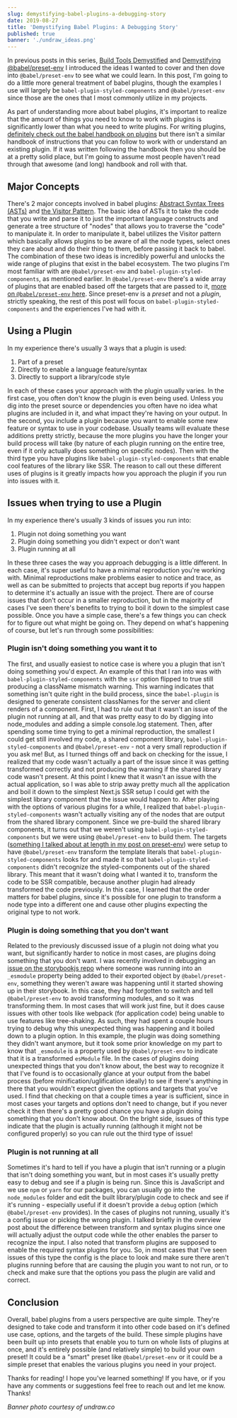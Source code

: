 ```yaml
---
slug: demystifying-babel-plugins-a-debugging-story
date: 2019-08-27
title: 'Demystifying Babel Plugins: A Debugging Story'
published: true
banner: './undraw_ideas.png'
---
```


In previous posts in this series,
[Build Tools Demystified](https://jnielson.com/build-tools-demystified-my-thoughts)
and
[Demystifying @babel/preset-env](https://jnielson.com/demystifying-babel-preset-env)
I introduced the ideas I wanted to cover and then dove into `@babel/preset-env`
to see what we could learn. In this post, I'm going to do a little more general
treatment of babel plugins, though the examples I use will largely be
`babel-plugin-styled-components` and `@babel/preset-env` since those are the
ones that I most commonly utilize in my projects.

As part of understanding more about babel plugins, it's important to realize
that the amount of things you need to know to work with plugins is significantly
lower than what you need to write plugins. For writing plugins,
[definitely check out the babel handbook on plugins](https://github.com/jamiebuilds/babel-handbook)
but there isn't a similar handbook of instructions that you can follow to work
with or understand an existing plugin. If it was written following the handbook
then you should be at a pretty solid place, but I'm going to assume most people
haven't read through that awesome (and long) handbook and roll with that.

## Major Concepts

There's 2 major concepts involved in babel plugins:
[Abstract Syntax Trees (ASTs)](https://en.wikipedia.org/wiki/Abstract_syntax_tree)
and [the Visitor Pattern](https://en.wikipedia.org/wiki/Visitor_pattern). The
basic idea of ASTs it to take the code that you write and parse it to just the
important language constructs and generate a tree structure of "nodes" that
allows you to traverse the "code" to manipulate it. In order to manipulate it,
babel utilizes the Visitor pattern which basically allows plugins to be aware of
all the node types, select ones they care about and do their thing to them,
before passing it back to babel. The combination of these two ideas is
incredibly powerful and unlocks the wide range of plugins that exist in the
babel ecosystem. The two plugins I'm most familiar with are `@babel/preset-env`
and `babel-plugin-styled-components`, as mentioned earlier. In
`@babel/preset-env` there's a wide array of plugins that are enabled based off
the targets that are passed to it,
[more on `@babel/preset-env` here](https://jnielson.com/demystifying-babel-preset-env).
Since preset-env is a _preset_ and not a _plugin_, strictly speaking, the rest
of this post will focus on `babel-plugin-styled-components` and the experiences
I've had with it.

## Using a Plugin

In my experience there's usually 3 ways that a plugin is used:

1. Part of a preset
1. Directly to enable a language feature/syntax
1. Directly to support a library/code style

In each of these cases your approach with the plugin usually varies. In the
first case, you often don't know the plugin is even being used. Unless you dig
into the preset source or dependencies you often have no idea what plugins are
included in it, and what impact they're having on your output. In the second,
you include a plugin because you want to enable some new feature or syntax to
use in your codebase. Usually teams will evaluate these additions pretty
strictly, because the more plugins you have the longer your build process will
take (by nature of each plugin running on the entire tree, even if it only
actually does something on specific nodes). Then with the third type you have
plugins like `babel-plugin-styled-components` that enable cool features of the
library like SSR. The reason to call out these different uses of plugins is it
greatly impacts how you approach the plugin if you run into issues with it.

## Issues when trying to use a Plugin

In my experience there's usually 3 kinds of issues you run into:

1. Plugin not doing something you want
1. Plugin doing something you didn't expect or don't want
1. Plugin running at all

In these three cases the way you approach debugging is a little different. In
each case, it's super useful to have a minimal reproduction you're working with.
Minimal reproductions make problems easier to notice and trace, as well as can
be submitted to projects that accept bug reports if you happen to determine it's
actually an issue with the project. There are of course issues that don't occur
in a smaller reproduction, but in the majority of cases I've seen there's
benefits to trying to boil it down to the simplest case possible. Once you have
a simple case, there's a few things you can check for to figure out what might
be going on. They depend on what's happening of course, but let's run through
some possibilities:

### Plugin isn't doing something you want it to

The first, and usually easiest to notice case is where you a plugin that isn't
doing something you'd expect. An example of this that I ran into was with
`babel-plugin-styled-components` with the `ssr` option flipped to true still
producing a className mismatch warning. This warning indicates that something
isn't quite right in the build process, since the `babel-plugin` is designed to
generate consistent classNames for the server and client renders of a component.
First, I had to rule out that it wasn't an issue of the plugin not running at
all, and that was pretty easy to do by digging into node_modules and adding a
simple console.log statement. Then, after spending some time trying to get a
minimal reproduction, the smallest I could get still involved my code, a shared
component library, `babel-plugin-styled-components` and `@babel/preset-env` -
not a very small reproduction if you ask me! But, as I turned things off and
back on checking for the issue, I realized that my code wasn't actually a part
of the issue since it was getting transformed correctly and not producing the
warning if the shared library code wasn't present. At this point I knew that it
wasn't an issue with the actual application, so I was able to strip away pretty
much all the application and boil it down to the simplest Next.js SSR setup I
could get with the simplest library component that the issue would happen to.
After playing with the options of various plugins for a while, I realized that
`babel-plugin-styled-components` wasn't actually visiting any of the nodes that
are output from the shared library component. Since we pre-build the shared
library components, it turns out that we weren't using
`babel-plugin-styled-components` but we were using `@babel/preset-env` to build
them. The targets
([something I talked about at length in my post on preset-env](https://jnielson.com/demystifying-babel-preset-env))
were setup to have `@babel/preset-env` transform the template literals that
`babel-plugin-styled-components` looks for and made it so that
`babel-plugin-styled-components` didn't recognize the styled-components out of
the shared library. This meant that it wasn't doing what I wanted it to,
transform the code to be SSR compatible, because another plugin had already
transformed the code previously. In this case, I learned that the order matters
for babel plugins, since it's possible for one plugin to transform a node type
into a different one and cause other plugins expecting the original type to not
work.

### Plugin is doing something that you don't want

Related to the previously discussed issue of a plugin not doing what you want,
but significantly harder to notice in most cases, are plugins doing something
that you don't want. I was recently involved in debugging an
[issue on the storybookjs repo](https://github.com/storybookjs/storybook/issues/7710)
where someone was running into an `_esmodule` property being added to their
exported object by `@babel/preset-env`, something they weren't aware was
happening until it started showing up in their storybook. In this case, they had
forgotten to switch and tell `@babel/preset-env` to avoid transforming modules,
and so it was transforming them. In most cases that will work just fine, but it
does cause issues with other tools like webpack (for application code) being
unable to use features like tree-shaking. As such, they had spent a couple hours
trying to debug why this unexpected thing was happening and it boiled down to a
plugin option. In this example, the plugin was doing something they didn't want
anymore, but it took some prior knowledge on my part to know that `_esmodule` is
a property used by `@babel/preset-env` to indicate that it is a transformed
`esModule` file. In the cases of plugins doing unexpected things that you don't
know about, the best way to recognize it that I've found is to occasionally
glance at your output from the babel process (before minification/uglification
ideally) to see if there's anything in there that you wouldn't expect given the
options and targets that you've used. I find that checking on that a couple
times a year is sufficient, since in most cases your targets and options don't
need to change, but if you never check it then there's a pretty good chance you
have a plugin doing something that you don't know about. On the bright side,
issues of this type indicate that the plugin is actually running (although it
might not be configured properly) so you can rule out the third type of issue!

### Plugin is not running at all

Sometimes it's hard to tell if you have a plugin that isn't running or a plugin
that isn't doing something you want, but in most cases it's usually pretty easy
to debug and see if a plugin is being run. Since this is JavaScript and we use
`npm` or `yarn` for our packages, you can usually go into the `node_modules`
folder and edit the built library/plugin code to check and see if it's running -
especially useful if it doesn't provide a `debug` option (which
`@babel/preset-env` provides). In the cases of plugins not running, usually it's
a config issue or picking the wrong plugin. I talked briefly in the overview
post about the difference between transform and syntax plugins since one will
actually adjust the output code while the other enables the parser to recognize
the input. I also noted that transform plugins are supposed to enable the
required syntax plugins for you. So, in most cases that I've seen issues of this
type the config is the place to look and make sure there aren't plugins running
before that are causing the plugin you want to not run, or to check and make
sure that the options you pass the plugin are valid and correct.

## Conclusion

Overall, babel plugins from a users perspective are quite simple. They're
designed to take code and transform it into other code based on it's defined use
case, options, and the targets of the build. These simple plugins have been
built up into presets that enable you to turn on whole lists of plugins at once,
and it's entirely possible (and relatively simple) to build your own preset! It
could be a "smart" preset like `@babel/preset-env` or it could be a simple
preset that enables the various plugins you need in your project.

Thanks for reading! I hope you've learned something! If you have, or if you have
any comments or suggestions feel free to reach out and let me know. Thanks!

_Banner photo courtesy of undraw.co_
